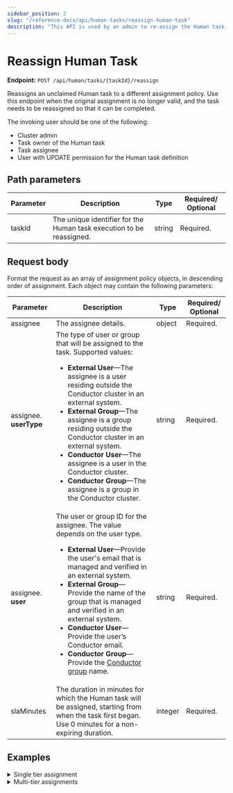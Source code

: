 ```yaml
---
sidebar_position: 2
slug: "/reference-docs/api/human-tasks/reassign-human-task"
description: "This API is used by an admin to re-assign the Human task to a different assignmen policy."
---
```



# Reassign Human Task

**Endpoint:** `POST /api/human/tasks/{taskId}/reassign`

Reassigns an unclaimed Human task to a different assignment policy. Use this endpoint when the original assignment is no longer valid, and the task needs to be reassigned so that it can be completed.

The invoking user should be one of the following:

- Cluster admin
- Task owner of the Human task
- Task assignee
- User with UPDATE permission for the Human task definition

## Path parameters

| Parameter | Description                                                          | Type   | Required/ Optional |
| --------- | -------------------------------------------------------------------- | ------ | ------------------ |
| taskId    | The unique identifier for the Human task execution to be reassigned. | string | Required.          |

## Request body

Format the request as an array of assignment policy objects, in descending order of assignment. Each object may contain the following parameters:

| Parameter              | Description                                                                                                                                                                                                                                                                                                                                                                                                                                                                                      | Type    | Required/ Optional |
| ---------------------- | ------------------------------------------------------------------------------------------------------------------------------------------------------------------------------------------------------------------------------------------------------------------------------------------------------------------------------------------------------------------------------------------------------------------------------------------------------------------------------------------------ | ------- | ------------------ |
| assignee               | The assignee details.                                                                                                                                                                                                                                                                                                                                                                                                                                                                            | object  | Required.          |
| assignee. **userType** | The type of user or group that will be assigned to the task. Supported values: <ul><li>**External User**—The assignee is a user residing outside the Conductor cluster in an external system.</li> <li>**External Group**—The assignee is a group residing outside the Conductor cluster in an external system.</li> <li>**Conductor User**—The assignee is a user in the Conductor cluster.</li> <li>**Conductor Group**—The assignee is a group in the Conductor cluster.</li></ul>            | string  | Required.          |
| assignee. **user**     | The user or group ID for the assignee. The value depends on the user type. <ul><li>**External User**—Provide the user's email that is managed and verified in an external system.</li> <li>**External Group**—Provide the name of the group that is managed and verified in an external system.</li> <li>**Conductor User**—Provide the user’s Conductor email.</li> <li>**Conductor Group**—Provide the [Conductor group](/access-control-and-security/users-and-groups#groups) name.</li></ul> | string  | Required.          |
| slaMinutes             | The duration in minutes for which the Human task will be assigned, starting from when the task first began. Use 0 minutes for a non-expiring duration.                                                                                                                                                                                                                                                                                                                                           | integer | Required.          |

## Examples

<details>
<summary>Single tier assignment</summary>

**Request**

```shell
curl -X 'POST' \
  'https://<YOUR_CLUSTER>/api/human/tasks/869ed0ee-cf07-11ef-a89d-86a819bd92bf/reassign' \
  -H 'accept: */*' \
  -H 'X-Authorization: <TOKEN>' \
  -H 'Content-Type: application/json' \
  -d '[
  {
    "assignee": {
      "user": "GroupA",
      "userType": "EXTERNAL_GROUP"
    },
    "slaMinutes": 0
  }
]'
```

**Response**

Returns 200 OK, indicating that the Human task has been reassigned successfully.

</details>

<details>
<summary>Multi-tier assignments</summary>

**Request**

```shell
curl -X 'POST' \
  'https://<YOUR_CLUSTER>/api/human/tasks/869ed0ee-cf07-11ef-a89d-86a819bd92bf/reassign' \
  -H 'accept: */*' \
  -H 'X-Authorization: <TOKEN>' \
  -H 'Content-Type: application/json' \
  -d '[
  {
    "assignee": {
      "user": "GroupA",
      "userType": "EXTERNAL_GROUP"
    },
    "slaMinutes": 20
  },
  {
    "assignee": {
      "user": "AdminUser",
      "userType": "EXTERNAL_USER"
    },
    "slaMinutes": 0
  }
]'
```

**Response**

Returns 200 OK, indicating that the Human task has been reassigned successfully.

</details>
